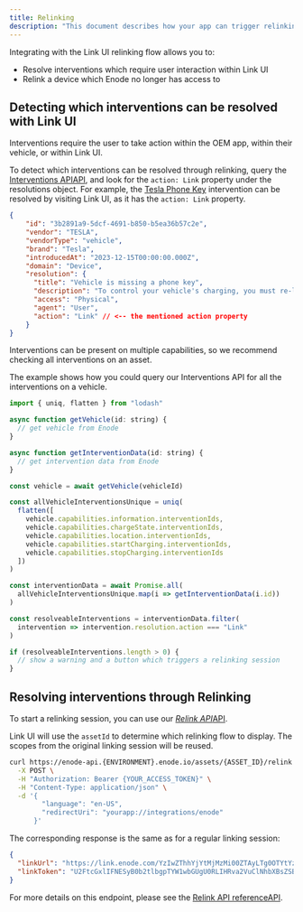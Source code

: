 ```yaml
---
title: Relinking
description: "This document describes how your app can trigger relinking flows for specific assets. By providing additional context from your app, Link UI can display a more relevant - and often shorter - relinking flow."
---
```


Integrating with the Link UI relinking flow allows you to:

- Resolve interventions which require user interaction within Link UI
- Relink a device which Enode no longer has access to

## Detecting which interventions can be resolved with Link UI

Interventions require the user to take action within the OEM app, within their vehicle, or within Link UI.

To detect which interventions can be resolved through relinking, query the [Interventions APIAPI](https://developers.enode.com/api/reference#getIntervention), and look for the `action: Link` property under the resolutions object. For example, the [Tesla Phone Key](https://developers.enode.com/docs/interventions/3b2891a9-5dcf-4691-b850-b5ea36b57c2e) intervention can be resolved by visiting Link UI, as it has the `action: Link` property.


```json An example intervention which can be resolved by visiting Link UI
{
    "id": "3b2891a9-5dcf-4691-b850-b5ea36b57c2e",
    "vendor": "TESLA",
    "vendorType": "vehicle",
    "brand": "Tesla",
    "introducedAt": "2023-12-15T00:00:00.000Z",
    "domain": "Device",
    "resolution": {
      "title": "Vehicle is missing a phone key",
      "description": "To control your vehicle's charging, you must re-link your vehicle with this app. <br><br>To do so, revisit the initial linking process in this app. Be sure to be in your vehicle so that you can complete the Bluetooth pairing step towards the end of the linking flow. <br><br>If you have difficulties with relinking your vehicle or with Bluetooth pairing, reach out to customer support.",
      "access": "Physical",
      "agent": "User",
      "action": "Link" // <-- the mentioned action property
    }
}
```

Interventions can be present on multiple capabilities, so we recommend checking all interventions on an asset.

The example shows how you could query our Interventions API for all the interventions on a vehicle.


```js Detecting resolveable interventions on a vehicle expandable
import { uniq, flatten } from "lodash"

async function getVehicle(id: string) {
  // get vehicle from Enode
}

async function getInterventionData(id: string) {
  // get intervention data from Enode
}

const vehicle = await getVehicle(vehicleId)

const allVehicleInterventionsUnique = uniq(
  flatten([
    vehicle.capabilities.information.interventionIds,
    vehicle.capabilities.chargeState.interventionIds,
    vehicle.capabilities.location.interventionIds,
    vehicle.capabilities.startCharging.interventionIds,
    vehicle.capabilities.stopCharging.interventionIds
  ])
)

const interventionData = await Promise.all(
  allVehicleInterventionsUnique.map(i => getInterventionData(i.id))
)

const resolveableInterventions = interventionData.filter(
  intervention => intervention.resolution.action === "Link"
)

if (resolveableInterventions.length > 0) {
  // show a warning and a button which triggers a relinking session
}
```

## Resolving interventions through Relinking

To start a relinking session, you can use our [*Relink API*API](https://developers.enode.com/api/reference#postAssetsAssetidRelink).

Link UI will use the `assetId` to determine which relinking flow to display. The scopes from the original linking session will be reused.

```bash Request sample
curl https://enode-api.{ENVIRONMENT}.enode.io/assets/{ASSET_ID}/relink \
  -X POST \
  -H "Authorization: Bearer {YOUR_ACCESS_TOKEN}" \
  -H "Content-Type: application/json" \
  -d '{
        "language": "en-US",
        "redirectUri": "yourapp://integrations/enode"
      }'
```

The corresponding response is the same as for a regular linking session:


```json Response sample
{
  "linkUrl": "https://link.enode.com/YzIwZThhYjYtMjMzMi00ZTAyLTg0OTYtYzdjOTlhZTY3Zjc3QDI2YzI1MDExLTdhYTctNGE2NS1iNjBmLTZmMzc5NmRhODUyMDowNDViYjFiYmE0M2Y5NDU5YTc5OTgxZmEyYTg1NmI4YzhkOGU4YjgyNmNmMzQzZmFmMGNhZTlmNDBjMmZmOTgy",
  "linkToken": "U2FtcGxlIFNESyB0b2tlbgpTYW1wbGUgU0RLIHRva2VuClNhbXBsZSBTREsgdG9rZW4KU2FtcGxlIFNESyB0b2tlbg=="
}
```

For more details on this endpoint, please see the [Relink API referenceAPI](https://developers.enode.com/api/reference#postAssetsAssetidRelink).
